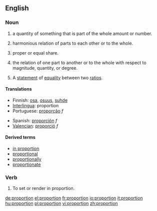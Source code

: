 ==English==

===Noun===
{{en-noun|s|-}}

# {{countable}} a quantity of something that is part of the whole amount or number.
# {{uncountable}} harmonious relation of parts to each other or to the whole.
# {{countable}} proper or equal share.
# {{uncountable}} the relation of one part to another or to the whole with respect to magnitude, quantity, or degree.
# {{cattag|mathematics|countable}} A [[statement]] of [[equality]] between two [[ratio]]s.

====Translations====
{{top}}
*Finnish: [[osa]], [[osuus]], [[suhde]]
*[[Interlingua]]: proportion
*Portuguese: [[proporção]] ''f''
{{mid}}
*Spanish: [[proporción]] ''f''
*[[Valencian]]: [[proporció]] ''f''
{{bottom}}

====Derived terms====
* [[in proportion]]
* [[proportional]]
* [[proportionally]]
* [[proportionate]]

===Verb===
{{en-verb}}

#{{art}} To set or render in proportion.

[[de:proportion]]
[[el:proportion]]
[[fr:proportion]]
[[io:proportion]]
[[it:proportion]]
[[hu:proportion]]
[[pl:proportion]]
[[vi:proportion]]
[[zh:proportion]]